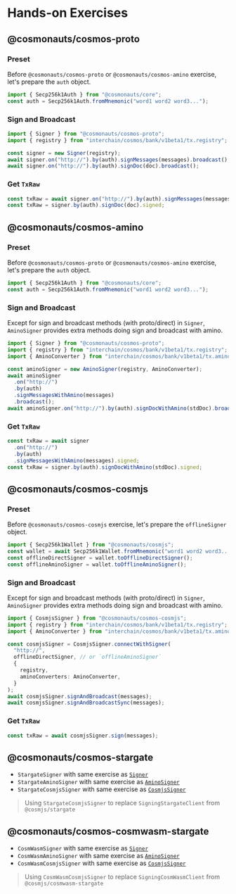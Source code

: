 # Hands-on Exercises

## @cosmonauts/cosmos-proto

### Preset

Before `@cosmonauts/cosmos-proto` or `@cosmonauts/cosmos-amino` exercise, let's prepare the `auth` object.

```ts
import { Secp256k1Auth } from "@cosmonauts/core";
const auth = Secp256k1Auth.fromMnemonic("word1 word2 word3...");
```

### Sign and Broadcast

```ts
import { Signer } from "@cosmonauts/cosmos-proto";
import { registry } from "interchain/cosmos/bank/v1beta1/tx.registry";

const signer = new Signer(registry);
await signer.on("http://").by(auth).signMessages(messages).broadcast();
await signer.on("http://").by(auth).signDoc(doc).broadcast();
```

### Get `TxRaw`

```ts
const txRaw = await signer.on("http://").by(auth).signMessages(messages).signed;
const txRaw = signer.by(auth).signDoc(doc).signed;
```

## @cosmonauts/cosmos-amino

### Preset

Before `@cosmonauts/cosmos-proto` or `@cosmonauts/cosmos-amino` exercise, let's prepare the `auth` object.

```ts
import { Secp256k1Auth } from "@cosmonauts/core";
const auth = Secp256k1Auth.fromMnemonic("word1 word2 word3...");
```

### Sign and Broadcast

Except for sign and broadcast methods (with proto/direct) in `Signer`, `AminoSigner` provides extra methods doing sign and broadcast with amino.

```ts
import { Signer } from "@cosmonauts/cosmos-proto";
import { registry } from "interchain/cosmos/bank/v1beta1/tx.registry";
import { AminoConverter } from "interchain/cosmos/bank/v1beta1/tx.amino";

const aminoSigner = new AminoSigner(registry, AminoConverter);
await aminoSigner
  .on("http://")
  .by(auth)
  .signMessagesWithAmino(messages)
  .broadcast();
await aminoSigner.on("http://").by(auth).signDocWithAmino(stdDoc).broadcast();
```

### Get `TxRaw`

```ts
const txRaw = await signer
  .on("http://")
  .by(auth)
  .signMessagesWithAmino(messages).signed;
const txRaw = signer.by(auth).signDocWithAmino(stdDoc).signed;
```

## @cosmonauts/cosmos-cosmjs

### Preset

Before `@cosmonauts/cosmos-cosmjs` exercise, let's prepare the `offlineSigner` object.

```ts
import { Secp256k1Wallet } from "@cosmonauts/cosmjs";
const wallet = await Secp256k1Wallet.fromMnemonic("word1 word2 word3...");
const offlineDirectSigner = wallet.toOfflineDirectSigner();
const offlineAminoSigner = wallet.toOfflineAminoSigner();
```

### Sign and Broadcast

Except for sign and broadcast methods (with proto/direct) in `Signer`, `AminoSigner` provides extra methods doing sign and broadcast with amino.

```ts
import { CosmjsSigner } from "@cosmonauts/cosmos-cosmjs";
import { registry } from "interchain/cosmos/bank/v1beta1/tx.registry";
import { AminoConverter } from "interchain/cosmos/bank/v1beta1/tx.amino";

const cosmjsSigner = CosmjsSigner.connectWithSigner(
  "http://",
  offlineDirectSigner, // or `offlineAminoSigner`
  {
    registry,
    aminoConverters: AminoConverter,
  }
);
await cosmjsSigner.signAndBroadcast(messages);
await cosmjsSigner.signAndBroadcastSync(messages);
```

### Get `TxRaw`

```ts
const txRaw = await cosmjsSigner.sign(messages);
```

## @cosmonauts/cosmos-stargate

- `StargateSigner` with same exercise as [`Signer`](#signcosmos-proto)
- `StargateAminoSigner` with same exercise as [`AminoSigner`](#signcosmos-amino)
- `StargateCosmjsSigner` with same exercise as [`CosmjsSigner`](#signcosmos-cosmjs)

> Using `StargateCosmjsSigner` to replace `SigningStargateClient` from `@cosmjs/stargate`

## @cosmonauts/cosmos-cosmwasm-stargate

- `CosmWasmSigner` with same exercise as [`Signer`](#signcosmos-proto)
- `CosmWasmAminoSigner` with same exercise as [`AminoSigner`](#signcosmos-amino)
- `CosmWasmCosmjsSigner` with same exercise as [`CosmjsSigner`](#signcosmos-cosmjs)

> Using `CosmWasmCosmjsSigner` to replace `SigningCosmWasmClient` from `@cosmjs/cosmwasm-stargate`
